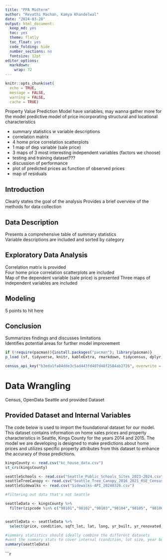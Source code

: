 ```yaml
---
title: "PPA Midterm"
author: "Revathi Machan, Kamya Khandelwal"
date: "2024-03-20"
output: html_document:
  keep_md: yes
  toc: yes
  theme: flatly
  toc_float: yes
  code_folding: hide
  number_sections: no
  fontsize: 12pt
editor_options:
  markdown:
    wrap: 72
---
```


```r
knitr::opts_chunk$set(
  echo = TRUE,
  message = FALSE,
  warning = FALSE,
  cache = TRUE)
```

Property Value Prediction Model 
have variables, may wanna gather more for the model
predictive model of price incorporating structural and locational characteristics 

- summary statistics w variable descriptions
- correlation matrix
- 4 home price correlation scatterplots
- 1 map of dep variable (sale price)
- 3 maps of 3 most interesting independent variables (factors we choose)
- testing and training dataset???
- discussion of performance
- plot of predicted prices as function of observed prices
- map of residuals 

## Introduction 
Clearly states the goal of the analysis	
Provides a brief overview of the methods for data collection

## Data Description
Presents a comprehensive table of summary statistics	
Variable descriptions are included and sorted by category

## Exploratory Data Analysis 
Correlation matrix is provided	
Four home price correlation scatterplots are included	
Map of the dependent variable (sale price) is presented	
Three maps of independent variables are included

## Modeling 
5 points to hit here

## Conclusion
Summarizes findings and discusses limitations	
Identifies potential areas for further model improvement


```r
if (!require(pacman)){install.packages("pacman"); library(pacman)}
p_load (sf, tidyverse, knitr, kableExtra, rmarkdown, tidycensus, dplyr, scales, stringr)

```

```r
census_api_key("b3eda1fa84dde3c5ad443fd407d48f2584ab2726", overwrite = TRUE)
```

# Data Wrangling

Census, OpenData Seattle and provided Dataset 

## Provided Dataset and Internal Variables

The code below is used to import the foundational dataset for our model. This dataset contains information on home sales prices and property characteristics in Seattle, Kings County for the years 2014 and 2015. The model we are developing is designed to make predictions about home prices and utilizes specific property attributes from this dataset to enhance the accuracy of those predictions.

```r

kingsCounty <- read.csv("kc_house_data.csv")
st_crs(kingsCounty)

seattleSchools <- read.csv("Seattle_Public_Schools_Sites_2023-2024.csv")
seattleTreeCanopy <- read.csv("Seattle_Tree_Canopy_2016_2021_RSE_Census_Tracts.csv")
seattleSidewalks <- read.csv("Sidewalks-API_20240326.csv")

```


```r
#filtering out data that's not Seattle

seattleData <- kingsCounty %>%
  filter(zipcode %in% c("98101","98102","98103","98104","98105", "98106","98107", "98108","98109","98111","98112","98113",'98114","98115"."98116","98117","98118","98119","98120","98121","98122","98123","98124","98125","98126","98131","98132',"98133","98134","98135","98136","98138","98144","98145","98146","98148","98154","98155","98158","98160","98161","98164","98166","98168","98171","98174","98177","98178","98188","98198","98199"))


seattleData <- seattleData %>%
  select(price, condition, sqft_lot, lat, long, yr_built, yr_renovated, zipcode)

#summary statistics should ideally combine the different datasets 
#want the summary stats to cover internal (condition, lot size, year built/year renovated) and external (disabilities and sidewalk conditions)
summary(seattleData)


```
```r


